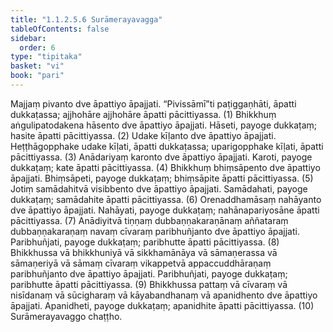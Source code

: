 ```yaml
---
title: "1.1.2.5.6 Surāmerayavagga"
tableOfContents: false
sidebar:
  order: 6
type: "tipitaka"
basket: "vi"
book: "pari"
---
```



<DynamicBreadcrumb />

<Division number="170" book="pari" e="ch" v="5" p="67">

<Paragraph number="440" book="pari">
Majjaṃ pivanto dve āpattiyo āpajjati. “Pivissāmī”ti paṭiggaṇhāti, āpatti dukkaṭassa; ajjhohāre ajjhohāre āpatti pācittiyassa. (1)
</Paragraph>

<Paragraph number="441" book="pari">
Bhikkhuṃ aṅgulipatodakena hāsento dve āpattiyo āpajjati. Hāseti, payoge dukkaṭaṃ; hasite āpatti pācittiyassa. (2)
</Paragraph>

<Paragraph number="442" book="pari">
Udake kīḷanto dve āpattiyo āpajjati. Heṭṭhāgopphake udake kīḷati, āpatti dukkaṭassa; uparigopphake kīḷati, āpatti pācittiyassa. (3)
</Paragraph>

<Paragraph number="443" book="pari">
Anādariyaṃ karonto dve āpattiyo āpajjati. Karoti, payoge dukkaṭaṃ; kate āpatti pācittiyassa. (4)
</Paragraph>

<Paragraph number="444" book="pari">
Bhikkhuṃ bhiṃsāpento dve āpattiyo āpajjati. Bhiṃsāpeti, payoge dukkaṭaṃ; bhiṃsāpite āpatti pācittiyassa. (5)
</Paragraph>

<Paragraph number="445" book="pari">
Jotiṃ samādahitvā visibbento dve āpattiyo āpajjati. Samādahati, payoge dukkaṭaṃ; samādahite āpatti pācittiyassa. (6)
</Paragraph>

<Paragraph number="446" book="pari">
Orenaddhamāsaṃ nahāyanto dve āpattiyo āpajjati. Nahāyati, payoge dukkaṭaṃ; nahānapariyosāne āpatti pācittiyassa. (7)
</Paragraph>

<Paragraph number="447" book="pari">
Anādiyitvā tiṇṇaṃ dubbaṇṇakaraṇānaṃ aññataraṃ dubbaṇṇakaraṇaṃ navaṃ cīvaraṃ paribhuñjanto dve āpattiyo āpajjati. Paribhuñjati, payoge dukkaṭaṃ; paribhutte āpatti pācittiyassa. (8)
</Paragraph>

<Paragraph number="448" book="pari">
Bhikkhussa vā bhikkhuniyā vā sikkhamānāya vā sāmaṇerassa vā sāmaṇeriyā vā sāmaṃ cīvaraṃ vikappetvā appaccuddhāraṇaṃ paribhuñjanto dve āpattiyo āpajjati. Paribhuñjati, payoge dukkaṭaṃ; paribhutte āpatti pācittiyassa. (9)
</Paragraph>

<Paragraph number="449" book="pari">
Bhikkhussa pattaṃ vā cīvaraṃ vā nisīdanaṃ vā sūcigharaṃ vā kāyabandhanaṃ vā apanidhento dve āpattiyo āpajjati. Apanidheti, payoge dukkaṭaṃ; apanidhite āpatti pācittiyassa. (10)

</Paragraph>
</Division>

<Paragraph number="450" type="center" book="pari">
Surāmerayavaggo chaṭṭho.
</Paragraph>
